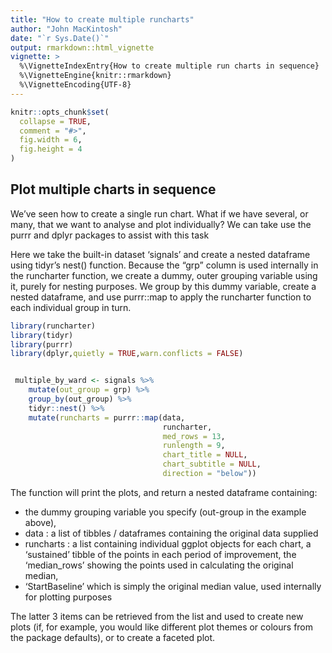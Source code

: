 ```yaml
---
title: "How to create multiple runcharts"
author: "John MacKintosh"
date: "`r Sys.Date()`"
output: rmarkdown::html_vignette
vignette: >
  %\VignetteIndexEntry{How to create multiple run charts in sequence}
  %\VignetteEngine{knitr::rmarkdown}
  %\VignetteEncoding{UTF-8}
---
```


```r
knitr::opts_chunk$set(
  collapse = TRUE,
  comment = "#>",
  fig.width = 6,
  fig.height = 4
)
```



## Plot multiple charts in sequence

We've seen how to create a single run chart. What if we have several, or many, that we want to analyse and plot individually?
We can take use the purrr and dplyr packages to assist with this task


Here we take the built-in dataset 'signals' and create  a nested dataframe using tidyr's nest() function.
Because the "grp" column is used internally in the runcharter function, we create a dummy, outer grouping variable using it, purely for nesting purposes. We group by this dummy variable, create a nested dataframe, and use purrr::map to apply the runcharter function to each individual group in turn.

```r

library(runcharter)
library(tidyr)
library(purrr)
library(dplyr,quietly = TRUE,warn.conflicts = FALSE)


 multiple_by_ward <- signals %>%
    mutate(out_group = grp) %>%
    group_by(out_group) %>%
    tidyr::nest() %>% 
    mutate(runcharts = purrr::map(data,
                                  runcharter,
                                  med_rows = 13,
                                  runlength = 9,
                                  chart_title = NULL,
                                  chart_subtitle = NULL,
                                  direction = "below"))
```

The function will print the plots, and return a  nested  dataframe containing:

- the dummy grouping variable you specify (out-group in the example above),  
- data : a list of tibbles / dataframes containing the original data supplied 
- runcharts : a list containing individual ggplot objects for each chart, a 'sustained' tibble of the points in each period of improvement, the 'median_rows' showing the points used in calculating the original median, 
 - 'StartBaseline' which is simply the original median value, used internally for plotting purposes

The latter 3 items can be retrieved from the list and used to create new plots (if, for example, you would like different plot themes or colours from the package defaults), or to create a faceted plot. 



